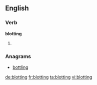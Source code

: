 ==English==

===Verb===
'''blotting'''

# {{present participle of|[[blot]]}}

===Anagrams===
* [[bottling#English|bottling]]

[[de:blotting]]
[[fr:blotting]]
[[ta:blotting]]
[[vi:blotting]]